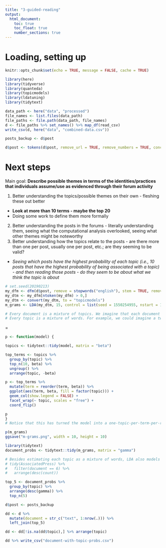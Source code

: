 ```yaml
---
title: "3-guided-reading"
output: 
  html_document:
    toc: true
    toc_float: true
    number_sections: true
---
```


# Loading, setting up

```r
knitr::opts_chunk$set(echo = TRUE, message = FALSE, cache = TRUE)
```

```r
library(here)
library(tidyverse)
library(quanteda)
library(topicmodels)
library(ldatuning)
library(tidytext)
```

```r
data_path <- here("data", "processed")
file_names <- list.files(data_path)
file_paths <- file.path(data_path, file_names)
d <- file_paths %>% set_names() %>% map_df(read_csv)
write_csv(d, here("data", "combined-data.csv"))
```

```r
posts_backup <- d$post

d$post <- tokens(d$post, remove_url = TRUE, remove_numbers = TRUE, concatenator = " ")
```

# Next steps

Main goal: **Describe possible themes in terms of the identities/practices that individuals assume/use as evidenced through their forum activity**

1. Better understanding the topics/possible themes on their own - fleshing these out better
  - **Look at more than 10 terms - maybe the top 20**
  - Doing some work to define them more formally
2. Better understanding the posts in the forums - literally understanding them, seeing what the computational analysis overlooked, seeing what other themes might be noteworthy
3. Better understanding how the topics relate to the posts - are there more than one per post, usually one per post, etc.; are they seeming to be valid?
  - *Seeing which posts have the highest probability of each topic (i.e., 10 posts that have the highest probability of being associated with a topic) - and then reading those posts - do they seem to be about what we think the topic is about*
  
```r
# set.seed(20190213)
my_dfm <- dfm(d$post, remove = stopwords("english"), stem = TRUE, remove_punct = TRUE)
my_dtm <- my_dfm[ntoken(my_dfm) > 0,]
my_dtm <- convert(my_dtm, to = "topicmodels")
m_grams <- LDA(my_dtm, 15, control = list(seed = 1550254955, nstart = 1, best = TRUE))

# Every document is a mixture of topics. We imagine that each document may contain words from several topics in particular proportions. For example, in a two-topic model we could say “Document 1 is 90% topic A and 10% topic B, while Document 2 is 30% topic A and 70% topic B.”
# Every topic is a mixture of words. For example, we could imagine a two-topic model of American news, with one topic for “politics” and one for “entertainment.” The most common words in the politics topic might be “President”, “Congress”, and “government”, while the entertainment topic may be made up of words such as “movies”, “television”, and “actor”. Importantly, words can be shared between topics; a word like “budget” might appear in both equally.
```

=
```r
p <- function(model) {

topics <- tidytext::tidy(model, matrix = "beta")

top_terms <- topics %>%
  group_by(topic) %>%
  top_n(10, beta) %>%
  ungroup() %>%
  arrange(topic, -beta)

p <- top_terms %>%
  mutate(term = reorder(term, beta)) %>%
  ggplot(aes(term, beta, fill = factor(topic))) +
  geom_col(show.legend = FALSE) +
  facet_wrap(~ topic, scales = "free") +
  coord_flip()

p
}
# Notice that this has turned the model into a one-topic-per-term-per-row format. For each combination, the model computes the probability of that term being generated from that topic. For example, the term “aaron” has a 1.686917×10-12 probability of being generated from topic 1, but a  3.8959408×10−5 probability of being generated from topic 2.
```

```r
p(m_grams)
ggsave("m-grams.png", width = 10, height = 10)
```

```r
library(tidytext)
document_probs <- tidytext::tidy(m_grams, matrix = "gamma")

# Besides estimating each topic as a mixture of words, LDA also models each document as a mixture of topics. We can examine the per-document-per-topic probabilities, calledγ (“gamma”), with the matrix = "gamma" argument to tidy().Each of these values is an estimated proportion of words from that document that are generated from that topic. For example, the model estimates that only about 24.8% of the words in document 1 were generated from topic 1.
# tidy(AssociatedPress) %>%
#   filter(document == 6) %>%
#   arrange(desc(count))
```

```r

top_5 <- document_probs %>% 
  group_by(topic) %>% 
  arrange(desc(gamma)) %>% 
  top_n(5)

d$post <- posts_backup

dd <- d %>% 
  mutate(document = str_c("text", 1:nrow(.))) %>%
  left_join(top_5)

dd <- dd[!is.na(dd$topic),] %>% arrange(topic)

dd %>% write_csv("document-with-topic-probs.csv")
```
